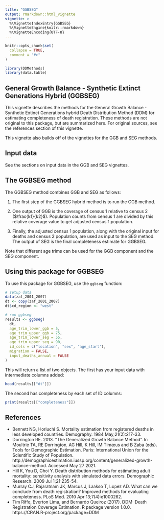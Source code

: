 ```yaml
---
title: "GGBSEG"
output: rmarkdown::html_vignette
vignette: >
  %\VignetteIndexEntry{GGBSEG}
  %\VignetteEngine{knitr::rmarkdown}
  %\VignetteEncoding{UTF-8}
---
```


```r
knitr::opts_chunk$set(
  collapse = TRUE,
  comment = "#>"
)
```

```r
library(DDMethods)
library(data.table)
```

## General Growth Balance - Synthetic Extinct Generations Hybrid (GGBSEG)

This vignette describes the methods for the General Growth Balance - Synthetic Extinct Generations hybrid Death Distribution Method (DDM) for estimating completeness of death registration.
These methods are not original to this package, but are summarized here.
For original sources, see the references section of this vignette.

This vignette also builds off of the vignettes for the GGB and SEG methods.

## Input data

See the sections on input data in the GGB and SEG vignettes.

## The GGBSEG method

The GGBSEG method combines GGB and SEG as follows:

1. The first step of the GGBSEG hybrid method is to run the GGB method.

2. One output of GGB is the coverage of census 1 relative to census 2 ($\frac{k1}{k2}$).
Population counts from census 1 are divided by this relative coverage value to get adjusted census 1 population.

3. Finally, the adjusted census 1 population, along with the original input for deaths and census 2 population, are used as input to the SEG method.
The output of SEG is the final completeness estimate for GGBSEG.

Note that different age trims can be used for the GGB component and the SEG component.

## Using this package for GGBSEG

To use this package for GGBSEG, use the `ggbseg` function:

```r
# setup data
data(zaf_2001_2007)
dt <- copy(zaf_2001_2007)
dt$cd_region <- "west"

# run ggbseg
results <- ggbseg(
  dt,
  age_trim_lower_ggb = 5,
  age_trim_upper_ggb = 75,
  age_trim_lower_seg = 55,
  age_trim_upper_seg = 90, 
  id_cols = c("location", "sex", "age_start"),
  migration = FALSE,
  input_deaths_annual = FALSE
)
```

This will return a list of two objects.
The first has your input data with intermediate columns added:

```r
head(results[["dt"]])
```

The second has completeness by each set of ID columns:

```r
print(results[["completeness"]])
```

## References

 * Bennett NG, Horiuchi S. Mortality estimation from registered deaths in
   less developed countries. Demography. 1984 May;21(2):217-33.
 * Dorrington RE. 2013. "The Generalized Growth Balance Method".
   In Moultrie TA, RE Dorrington, AG Hill, K Hill, IM Timæus and B Zaba (eds).
   Tools for Demographic Estimation. Paris: International Union for the
   Scientific Study of Population.
   http://demographicestimation.iussp.org/content/generalized-growth-balance-method.
   Accessed May 27 2021.
 * Hill K, You D, Choi Y. Death distribution methods for estimating adult
   mortality: sensitivity analysis with simulated data errors. Demographic
   Research. 2009 Jul 1;21:235-54.
 * Murray CJ, Rajaratnam JK, Marcus J, Laakso T, Lopez AD. What can we
   conclude from death registration? Improved methods for evaluating
   completeness. PLoS Med. 2010 Apr 13;7(4):e1000262.
 * Tim Riffe, Everton Lima, and Bernardo Queiroz (2017). DDM: Death
   Registration Coverage Estimation. R package version 1.0.0.
   https://CRAN.R-project.org/package=DDM
